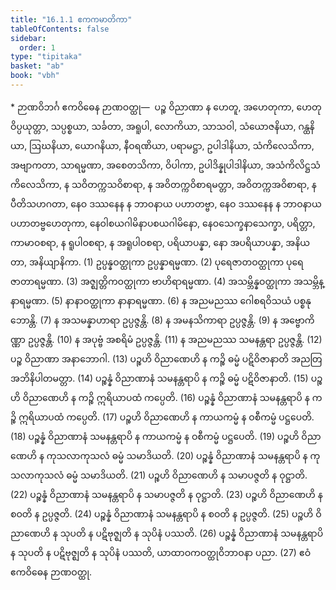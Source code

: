 ```yaml
---
title: "16.1.1 ဧကကမာတိကာ"
tableOfContents: false
sidebar:
  order: 1
type: "tipitaka"
basket: "ab"
book: "vbh"
---
```



<DynamicBreadcrumb />

<Paragraph type="center" book="vbh">
* ဉာဏဝိဘင်္ဂ
</Paragraph>



<Division number="751" book="vbh">

<Paragraph number="2203" book="vbh">
ဧကဝိဓေန ဉာဏဝတ္ထု—  ပဉ္စ ဝိညာဏာ န ဟေတူ, အဟေတုကာ, ဟေတုဝိပ္ပယုတ္တာ, သပ္ပစ္စယာ, သင်္ခတာ, အရူပါ, လောကိယာ, သာသဝါ, သံယောဇနိယာ, ဂန္ထနိယာ, ဩဃနိယာ, ယောဂနိယာ, နီဝရဏိယာ, ပရာမဋ္ဌာ, ဥပါဒါနိယာ, သံကိလေသိကာ, အဗျာကတာ, သာရမ္မဏာ, အစေတသိကာ, ဝိပါကာ, ဥပါဒိန္နုပါဒါနိယာ, အသံကိလိဋ္ဌသံကိလေသိကာ, န သဝိတက္ကသဝိစာရာ, န အဝိတက္ကဝိစာရမတ္တာ, အဝိတက္ကအဝိစာရာ, န ပီတိသဟဂတာ, နေဝ ဒဿနေန န ဘာဝနာယ ပဟာတဗ္ဗာ, နေဝ ဒဿနေန န ဘာဝနာယ ပဟာတဗ္ဗဟေတုကာ, နေဝါစယဂါမိနာပစယဂါမိနော, နေဝသေက္ခနာသေက္ခာ, ပရိတ္တာ, ကာမာဝစရာ, န ရူပါဝစရာ, န အရူပါဝစရာ, ပရိယာပန္နာ, နော အပရိယာပန္နာ, အနိယတာ, အနိယျာနိကာ. (1)
</Paragraph>

<Paragraph number="2204" book="vbh">
ဥပ္ပန္နဝတ္ထုကာ ဥပ္ပန္နာရမ္မဏာ. (2)
</Paragraph>

<Paragraph number="2205" book="vbh">
ပုရေဇာတဝတ္ထုကာ ပုရေဇာတာရမ္မဏာ. (3)
</Paragraph>

<Paragraph number="2206" book="vbh">
အဇ္ဈတ္တိကဝတ္ထုကာ ဗာဟိရာရမ္မဏာ. (4)
</Paragraph>

<Paragraph number="2207" book="vbh">
အသမ္ဘိန္နဝတ္ထုကာ အသမ္ဘိန္နာရမ္မဏာ. (5)
</Paragraph>

<Paragraph number="2208" book="vbh">
နာနာဝတ္ထုကာ နာနာရမ္မဏာ. (6)
</Paragraph>

<Paragraph number="2209" book="vbh">
န အညမညဿ ဂေါစရဝိသယံ ပစ္စနုဘောန္တိ. (7)
</Paragraph>

<Paragraph number="2210" book="vbh">
န အသမန္နာဟာရာ ဥပ္ပဇ္ဇန္တိ. (8)
</Paragraph>

<Paragraph number="2211" book="vbh">
န အမနသိကာရာ ဥပ္ပဇ္ဇန္တိ. (9)
</Paragraph>

<Paragraph number="2212" book="vbh">
န အဗ္ဗောကိဏ္ဏာ ဥပ္ပဇ္ဇန္တိ. (10)
</Paragraph>

<Paragraph number="2213" book="vbh">
န အပုဗ္ဗံ အစရိမံ ဥပ္ပဇ္ဇန္တိ. (11)
</Paragraph>

<Paragraph number="2214" book="vbh">
န အညမညဿ သမနန္တရာ ဥပ္ပဇ္ဇန္တိ. (12)
</Paragraph>

<Paragraph number="2215" book="vbh">
ပဉ္စ ဝိညာဏာ အနာဘောဂါ. (13)
</Paragraph>

<Paragraph number="2216" book="vbh">
ပဉ္စဟိ ဝိညာဏေဟိ န ကဉ္စိ ဓမ္မံ ပဋိဝိဇာနာတိ အညတြ အဘိနိပါတမတ္တာ. (14)
</Paragraph>

<Paragraph number="2217" book="vbh">
ပဉ္စန္နံ ဝိညာဏာနံ သမနန္တရာပိ န ကဉ္စိ ဓမ္မံ ပဋိဝိဇာနာတိ. (15)
</Paragraph>

<Paragraph number="2218" book="vbh">
ပဉ္စဟိ ဝိညာဏေဟိ န ကဉ္စိ ဣရိယာပထံ ကပ္ပေတိ. (16)
</Paragraph>

<Paragraph number="2219" book="vbh">
ပဉ္စန္နံ ဝိညာဏာနံ သမနန္တရာပိ န ကဉ္စိ ဣရိယာပထံ ကပ္ပေတိ. (17)
</Paragraph>

<Paragraph number="2220" book="vbh">
ပဉ္စဟိ ဝိညာဏေဟိ န ကာယကမ္မံ န ဝစီကမ္မံ ပဋ္ဌပေတိ. (18)
</Paragraph>

<Paragraph number="2221" book="vbh">
ပဉ္စန္နံ ဝိညာဏာနံ သမနန္တရာပိ န ကာယကမ္မံ န ဝစီကမ္မံ ပဋ္ဌပေတိ. (19)
</Paragraph>

<Paragraph number="2222" book="vbh">
ပဉ္စဟိ ဝိညာဏေဟိ န ကုသလာကုသလံ ဓမ္မံ သမာဒိယတိ. (20)
</Paragraph>

<Paragraph number="2223" book="vbh">
ပဉ္စန္နံ ဝိညာဏာနံ သမနန္တရာပိ န ကုသလာကုသလံ ဓမ္မံ သမာဒိယတိ. (21)
</Paragraph>

<Paragraph number="2224" book="vbh">
ပဉ္စဟိ ဝိညာဏေဟိ န သမာပဇ္ဇတိ န ဝုဋ္ဌာတိ. (22)
</Paragraph>

<Paragraph number="2225" book="vbh">
ပဉ္စန္နံ ဝိညာဏာနံ သမနန္တရာပိ န သမာပဇ္ဇတိ န ဝုဋ္ဌာတိ. (23)
</Paragraph>

<Paragraph number="2226" book="vbh">
ပဉ္စဟိ ဝိညာဏေဟိ န စဝတိ န ဥပ္ပဇ္ဇတိ. (24)
</Paragraph>

<Paragraph number="2227" book="vbh">
ပဉ္စန္နံ ဝိညာဏာနံ သမနန္တရာပိ န စဝတိ န ဥပ္ပဇ္ဇတိ. (25)
</Paragraph>

<Paragraph number="2228" book="vbh">
ပဉ္စဟိ ဝိညာဏေဟိ န သုပတိ န ပဋိဗုဇ္ဈတိ န သုပိနံ ပဿတိ. (26)
</Paragraph>

<Paragraph number="2229" book="vbh">
ပဉ္စန္နံ ဝိညာဏာနံ သမနန္တရာပိ န သုပတိ န ပဋိဗုဇ္ဈတိ န သုပိနံ ပဿတိ, ယာထာဝကဝတ္ထုဝိဘာဝနာ ပညာ. (27)

</Paragraph>
</Division>

<Paragraph number="2230" type="center" book="vbh">
ဧဝံ ဧကဝိဓေန ဉာဏဝတ္ထု.
</Paragraph>